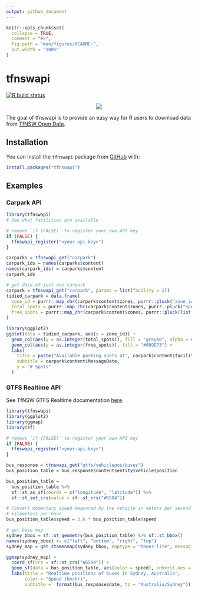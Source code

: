 ```yaml
---
output: github_document
---
```


<!-- README.md is generated from README.Rmd. Please edit that file -->

```r
knitr::opts_chunk$set(
  collapse = TRUE,
  comment = "#>",
  fig.path = "man/figures/README-",
  out.width = "100%"
)
```

# tfnswapi

<!-- badges: start -->
[![R build status](https://github.com/asiripanich/tfnswapi/workflows/R-CMD-check/badge.svg)](https://github.com/asiripanich/tfnswapi/actions)
<!-- badges: end -->

<p align="center">
  <img src="https://pbs.twimg.com/media/DadjxdeUwAA5Uxb?format=jpg&name=medium" />
</p>

The goal of tfnswapi is to provide an easy way for R users to download data from [TfNSW Open Data](https://opendata.transport.nsw.gov.au/).

## Installation

You can install the `tfnswapi` package from [GitHub](https://github.com/asiripanich/tfnswapi) with:

``` r
install.packages("tfnswapi")
```

## Examples

### Carpark API

```r
library(tfnswapi)
# See what facilities are available

# remove `if (FALSE)` to register your own API key
if (FALSE) {
  tfnswapi_register("<your-api-key>")
}

carparks = tfnswapi_get("carpark")
carpark_ids = names(carparks$content)
names(carpark_ids) = carparks$content 
carpark_ids

# get data of just one carpark
carpark = tfnswapi_get("carpark", params = list(facility = 2))
tidied_carpark = data.frame(
  zone_id = purrr::map_chr(carpark$content$zones, purrr::pluck("zone_id")),
  total_spots = purrr::map_chr(carpark$content$zones, purrr::pluck("spots")),
  free_spots = purrr::map_chr(carpark$content$zones, purrr::pluck(list("occupancy", "total")))
)

library(ggplot2)
ggplot(data = tidied_carpark, aes(x = zone_id)) +
  geom_col(aes(y = as.integer(total_spots)), fill = "grey60", alpha = 0.8) +
  geom_col(aes(y = as.integer(free_spots)), fill = "#009E73") +
  labs(
    title = paste("Available parking spots at", carpark$content$facility_name),
    subtitle = carpark$content$MessageDate,
    y = "# Spots"
  )
```

### GTFS Realtime API

See TfNSW GTFS Realtime documentation [here](https://opendata.transport.nsw.gov.au/sites/default/files/TfNSW_GTFS_Realtime_Buses_Technical_Doc.pdf).

```r
library(tfnswapi)
library(ggplot2)
library(ggmap)
library(sf)

# remove `if (FALSE)` to register your own API key
if (FALSE) {
  tfnswapi_register("<your-api-key>")
}

bus_response = tfnswapi_get("gtfs/vehiclepos/buses")
bus_position_table = bus_response$content$entity$vehicle$position

bus_position_table = 
  bus_position_table %>%
  sf::st_as_sf(coords = c("longitude", "latitude")) %>%
  sf::st_set_crs(value = sf::st_crs("WGS84"))

# Convert momentary speed measured by the vehicle in meters per second to
# kilometers per hour
bus_position_table$speed = 3.6 * bus_position_table$speed

# get base map
sydney_bbox = sf::st_geometry(bus_position_table) %>% sf::st_bbox()
names(sydney_bbox) <- c("left", "bottom", "right", "top")
sydney_map = get_stamenmap(sydney_bbox, maptype = "toner-lite", messaging = FALSE)

ggmap(sydney_map) +
  coord_sf(crs = sf::st_crs("WGS84")) +
  geom_sf(data = bus_position_table, aes(color = speed), inherit.aes = FALSE) +
  labs(title = "Realtime positions of buses in Sydney, Australia",
       color = "Speed (km/hr)",
       subtitle =  format(bus_response$date, tz = "Australia/Sydney"))
```

